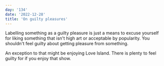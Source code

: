 ```yaml
---
day: '134'
date: '2022-12-28'
title: 'On guilty pleasures'
---
```


Labelling something as a guilty pleasure is just a means to excuse yourself for liking something that isn't high art or acceptable by popularity. You shouldn't feel guilty about getting pleasure from something.

An exception to that might be enjoying Love Island. There is plenty to feel guilty for if you enjoy that show.
